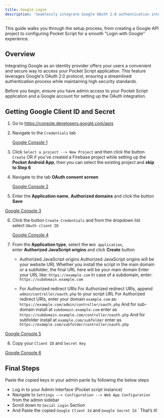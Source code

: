 ```yaml
---
title: Google Login
description: 'Seamlessly integrate Google OAuth 2.0 authentication into your Pocket Script application, allowing users to log in with their Google accounts'
---
```


This guide walks you through the setup process, from creating a Google API project to configuring Pocket Script for a smooth "Login with Google" experience.

## Overview

Integrating Google as an identity provider offers your users a convenient and secure way to access your Pocket Script application. This feature leverages Google's OAuth 2.0 protocol, ensuring a streamlined authentication process while maintaining high security standards.

<Note>
Before you begin, ensure you have admin access to your Pocket Script application and a Google account for setting up the OAuth integration.
</Note>

## Getting Google Client ID and Secret

  1. Go to  https://console.developers.google.com/apis
  2. Navigate to the `Credentials` tab

      [Google Console 1](/images/web/google/google_console_1.png)

  3. Click `Select a project --> New Project` and then click the button `Create` OR if you've created a Firebase project while setting up the **Pocket Android App**, then you can select the existing project and **skip to Step 6**

  4. Navigate to the tab **OAuth consent screen**

      [Google Console 2](/images/web/google/google_console_2.png)

  5. Enter the **Application name**, **Authorized domains** and click the button **Save**

  [Google Console 3](/images/web/google/google_console_3.png)

  6. Click the button `Create Credentials` and from the dropdown list select `OAuth client ID`

      [Google Console 4](/images/web/google/google_console_4.png)

  7. From the **Application type**, select the `Web application`, enter **Authorized JavaScript origins** and click **Create** button

        - Authorized JavaScript origins
            <Warning>Authorized JavaScript origins will be your website URL</Warning>
            Whether you install the script in the main domain or a subfolder, the final URL here will be your main domain
            Enter your URL like: `https://example.com`
            In case of a subdomain, enter: `https://subdomain.example.com`

        - For Authorized redirect URIs
            <Warning>For Authorized redirect URIs, append `admin/controller/oauth.php` to your script URL</Warning>
            For Authorized redirect URIs, enter your domain `example.com` as: `https://example.com/admin/controller/oauth.php`
            And for sub-domain install at `subdomain.example.com` enter as `https://subdomain.example.com/controller/oauth.php`
            And for subfolder install at `example.com/subfolder` enter as  `https://example.com/subfolder/controller/oauth.php`

[Google Console 5](/images/web/google/google_console_5.png)

  8. Copy your `Client ID` and `Secret Key`

  [Google Console 6](/images/web/google/google_console_6.png)

## Final Steps

Paste the copied keys in your admin panle by following the below steps

  - Log in to your Admin Interface (Pocket script instance)
  - Navigate to `Settings —-> Configuration --> Web App Configuration` from the admin sidebar
  - Scroll down to `Social Login` Section
  - And Paste the copied `Google Client Id` and `Google Secret Id`
`
​That’s it!
